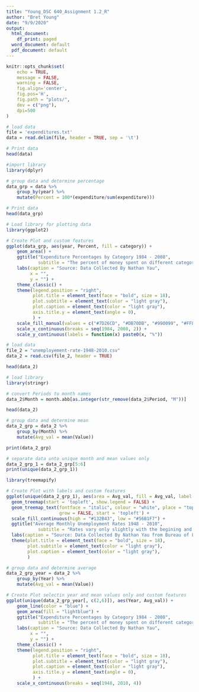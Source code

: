 ```yaml
---
title: "Young_DSC 640_Assignment 1.2_R"
author: "Bret Young"
date: "9/9/2020"
output:
  html_document:
    df_print: paged
  word_document: default
  pdf_document: default
---
```


```r
knitr::opts_chunk$set(
    echo = TRUE,
    message = FALSE,
    warning = FALSE,
    fig.align='center',
    fig.pos='H',
    fig.path = "plots/",
    dev = c("png"),
    dpi=500
)
```

```r
# load data
file = 'expenditures.txt'
data = read.delim(file, header = TRUE, sep = '\t')
```


```r
# Print data
head(data)
```

```r
#import library
library(dplyr)

# group data and determine percentage
data_grp = data %>% 
    group_by(year) %>% 
    mutate(Percent = 100*(expenditure/sum(expenditure)))
```

```r
# Print data
head(data_grp)
```
```r
# Load library for plotting data
library(ggplot2)

# Create Plot and custom features
ggplot(data_grp, aes(year, Percent, fill = category)) +
    geom_area() +
    ggtitle("Expenditure Percentages by Category 1984 - 2008",
            subtitle = "The percent of money spent on different categories through the years\nshows how spending habits have changed.") +
    labs(caption = "Source: Data Collected By Nathan Yau",
         x = "",
         y = "") +
    theme_classic() +
    theme(legend.position = "right",
          plot.title = element_text(face = "bold", size = 18),
          plot.subtitle = element_text(color = "light gray"),
          plot.caption = element_text(color = "light gray"),
          axis.title.y = element_text(angle = 0),
          ) +
    scale_fill_manual(values = c("#7D26CD", "#DB70DB", "#990099", "#FF82AB", "#7D26CD", "#DB70DB", "#990099", "#FF82AB", "#7D26CD", "#DB70DB", "#990099", "#FF82AB", "#7D26CD", "#DB70DB")) +
    scale_x_continuous(breaks = seq(1984, 2008, 2)) +
    scale_y_continuous(labels = function(x) paste0(x, "%"))
```

```r
# load data
file_2 = "unemployement-rate-1948-2010.csv"
data_2 = read.csv(file_2, header = TRUE)
```

```r
head(data_2)
```

```r
# load library
library(stringr)

# convert Periods to month names
data_2$Month = month.abb[as.integer(str_remove(data_2$Period, "M"))]

head(data_2)
```

```r
# group data and determine mean
data_2_grp = data_2 %>% 
    group_by(Month) %>% 
    mutate(Avg_val = mean(Value))
```

```r
print(data_2_grp)
```

```r
# separate data unto unique month and mean values only
data_2_grp_1 = data_2_grp[5:6]
print(unique(data_2_grp_1))
```

```r
library(treemapify)

# Create Plot with labels and custom features
ggplot(unique(data_2_grp_1), aes(area = Avg_val, fill = Avg_val, label = paste0(as.character(Month), "\n", as.character(round(Avg_val, 2))))) +
  geom_treemap(start = 'topleft', show.legend = FALSE) +
  geom_treemap_text(fontface = "italic", colour = "white", place = "topleft",
                    grow = FALSE, start = 'topleft') + 
  scale_fill_continuous(high = "#132B43", low = "#56B1F7") +
  ggtitle("Average Monthly Unemployment Rates 1948 - 2010",
            subtitle = "Rates vary only slightly with the begining and end of thhe year having higher averages.") +
  labs(caption = "Source: Data Collected By Nathan Yau from Bureau of Labor Statistics") +
  theme(plot.title = element_text(face = "bold", size = 18),
        plot.subtitle = element_text(color = "light gray"),
        plot.caption = element_text(color = "light gray"),
        ) 
```

```r
# group data and determine average
data_2_grp_year = data_2 %>% 
    group_by(Year) %>% 
    mutate(Avg_val = mean(Value))
```

```r
# Create Plot selectin year and mean values only and custom features
ggplot(unique(data_2_grp_year[, c(2,6)]), aes(Year, Avg_val)) +
    geom_line(color = "blue") +
    geom_area(fill = "lightblue") +
    ggtitle("Expenditure Percentages by Category 1984 - 2008",
            subtitle = "The percent of money spent on different categories through the years\nshows how spending habits have changed.") +
    labs(caption = "Source: Data Collected By Nathan Yau",
         x = "",
         y = "") +
    theme_classic() +
    theme(legend.position = "right",
          plot.title = element_text(face = "bold", size = 18),
          plot.subtitle = element_text(color = "light gray"),
          plot.caption = element_text(color = "light gray"),
          axis.title.y = element_text(angle = 0),
          ) +
    scale_x_continuous(breaks = seq(1948, 2010, 4))
```


